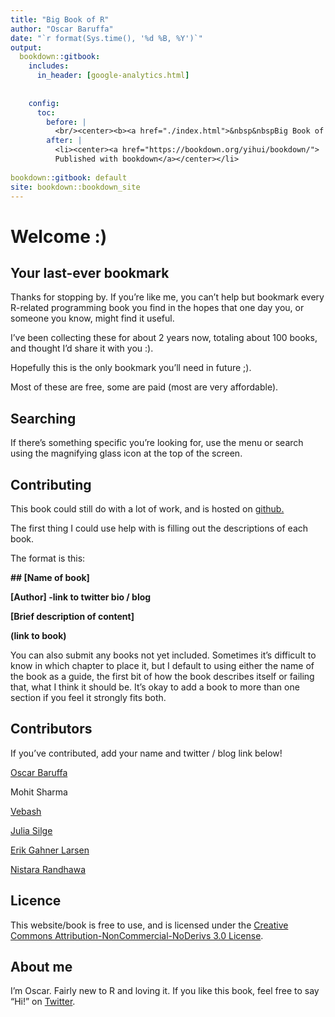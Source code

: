 ```yaml
---
title: "Big Book of R"
author: "Oscar Baruffa"
date: "`r format(Sys.time(), '%d %B, %Y')`"
output: 
  bookdown::gitbook:
    includes:
      in_header: [google-analytics.html]
     
      
    config:
      toc:
        before: |  
          <br/><center><b><a href="./index.html">&nbsp&nbspBig Book of R</a></b></center></li>
        after: |
          <li><center><a href="https://bookdown.org/yihui/bookdown/">
          Published with bookdown</a></center></li>
          
bookdown::gitbook: default
site: bookdown::bookdown_site
---
```




# Welcome :)

## Your last-ever bookmark
Thanks for stopping by. If you're like me, you can't help but bookmark every R-related programming book you find in the hopes that one day you, or someone you know, might find it useful.


I've been collecting these for about 2 years now, totaling about 100 books, and thought I'd share it with you :).

Hopefully this is the only bookmark you'll need in future ;).

Most of these are free, some are paid (most are very affordable).


## Searching

If there's something specific you're looking for, use the menu or search using the magnifying glass icon at the top of the screen.


## Contributing

This book could still do with a lot of work, and is hosted on [github.](https://github.com/oscarbaruffa/BigBookofR)

The first thing I could use help with is filling out the descriptions of each book. 

The format is this:

**\#\# [Name of book]**

**[Author] -link to twitter bio / blog**

**[Brief description of content]**

**(link to book)**


You can also submit any books not yet included. Sometimes it's difficult to know in which chapter to place it, but I default to using either the name of the book as a guide, the first bit of how the book describes itself or failing that, what I think it should be. It's okay to add a book to more than one section if you feel it strongly fits both. 


## Contributors

If you've contributed, add your name and twitter / blog link below!

[Oscar Baruffa](https://twitter.com/OscarBaruffa)

Mohit Sharma

[Vebash](https://twitter.com/Sciencificity)

[Julia Silge](https://twitter.com/juliasilge)

[Erik Gahner Larsen](https://twitter.com/erikgahner)

[Nistara Randhawa](https://twitter.com/nistara_r)

## Licence

This website/book is free to use, and is licensed under the [Creative Commons Attribution-NonCommercial-NoDerivs 3.0 License](https://creativecommons.org/licenses/by-nc-nd/3.0/us/){target="blank}.


## About me

I'm Oscar. Fairly new to R and loving it. If you like this book, feel free to say "Hi!" on [Twitter](https://twitter.com/OscarBaruffa). 
